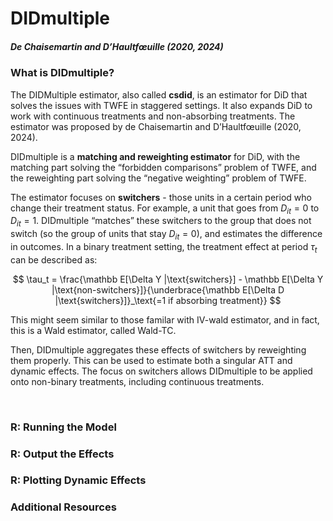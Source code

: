 # DIDmultiple

##### De Chaisemartin and D'Haultfœuille (2020, 2024)

### What is DIDmultiple?

The DIDMultiple estimator, also called **csdid**, is an estimator for DiD that solves the issues with TWFE in staggered settings. It also expands DiD to work with continuous treatments and non-absorbing treatments. The estimator was proposed by de Chaisemartin and D'Haultfœuille (2020, 2024).

DIDmultiple is a **matching and reweighting estimator** for DiD, with the matching part solving the "forbidden comparisons" problem of TWFE, and the reweighting part solving the "negative weighting" problem of TWFE.

The estimator focuses on **switchers** - those units in a certain period who change their treatment status. For example, a unit that goes from $D_{it} = 0$ to $D_{it} = 1$. DIDmultiple "matches" these switchers to the group that does not switch (so the group of units that stay $D_{it} = 0$), and estimates the difference in outcomes. In a binary treatment setting, the treatment effect at period $\tau_t$ can be described as:

$$
\tau_t = \frac{\mathbb E[\Delta Y |\text{switchers}] - \mathbb E[\Delta Y |\text{non-switchers}]}{\underbrace{\mathbb E[\Delta D |\text{switchers}]}_\text{=1 if absorbing treatment}}
$$

::: small
This might seem similar to those familar with IV-wald estimator, and in fact, this is a Wald estimator, called Wald-TC.
:::

Then, DIDmultiple aggregates these effects of switchers by reweighting them properly. This can be used to estimate both a singular ATT and dynamic effects. The focus on switchers allows DIDmultiple to be applied onto non-binary treatments, including continuous treatments.

<br />

### R: Running the Model

### R: Output the Effects

### R: Plotting Dynamic Effects

### Additional Resources

